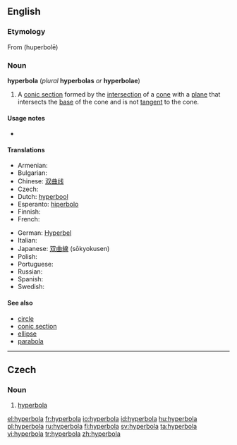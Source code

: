 ==English==

===Etymology===
From {{etyl|grc}} '''{{polytonic|[[ὑπερβολή]]}}''' (huperbolē)

===Noun===
{{wikipedia}}
'''hyperbola''' (''plural'' '''hyperbolas''' ''or'' '''hyperbolae''')

# {{geometry}} A [[conic section]] formed by the [[intersection]] of a [[cone]] with a [[plane]] that intersects the [[base]] of the cone and is not [[tangent]] to the cone.

====Usage notes====
*{{en-usage-h-an}}

====Translations====
{{trans-top|geometric curve}}
* Armenian: {{t-|hy|հիպերբոլ|tr=hiperbol|sc=Armn|xs=Armenian}}
* Bulgarian: {{t+|bg|хипербола|f|sc=Cyrl}}
* Chinese: [[双曲线]]
* Czech: {{t-|cs|hyperbola|f}}
* Dutch: [[hyperbool]] {{m}}
* Esperanto: [[hiperbolo]]
* Finnish: {{t-|fi|hyperbeli}}
* French: {{t+|fr|hyperbole|f}}
{{trans-mid}}
* German: [[Hyperbel]] {{f}}
* Italian: {{t+|it|iperbole|f}}
* Japanese: [[双曲線]] (sōkyokusen)
* Polish: {{t+|pl|hiperbola|f}}
* Portuguese: {{t+|pt|hipérbole|f}}
* Russian: {{t+|ru|гипербола|sc=Cyrl}}
* Spanish: {{t+|es|hipérbola|f}}
* Swedish: {{t+|sv|hyperbel|c}}
{{trans-bottom}}

====See also====
* [[circle]]
* [[conic section]]
* [[ellipse]]
* [[parabola]]

----

==Czech==

===Noun===
{{cs-noun|g=f}}

# [[hyperbola#English|hyperbola]] {{geometry|lang=cs}}

[[el:hyperbola]]
[[fr:hyperbola]]
[[io:hyperbola]]
[[id:hyperbola]]
[[hu:hyperbola]]
[[pl:hyperbola]]
[[ru:hyperbola]]
[[fi:hyperbola]]
[[sv:hyperbola]]
[[ta:hyperbola]]
[[vi:hyperbola]]
[[tr:hyperbola]]
[[zh:hyperbola]]